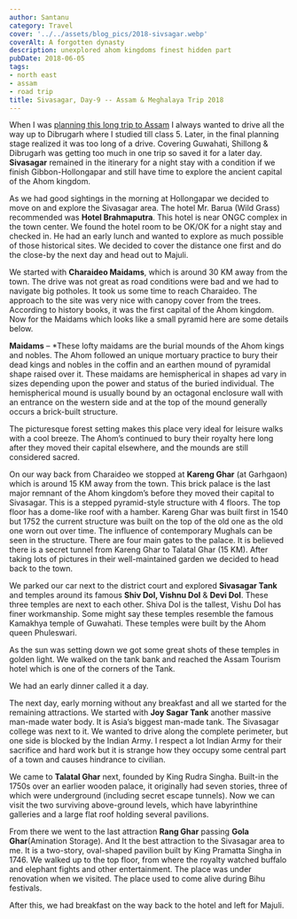 ```yaml
---
author: Santanu
category: Travel
cover: '../../assets/blog_pics/2018-sivsagar.webp' 
coverAlt: A forgotten dynasty
description: unexplored ahom kingdoms finest hidden part
pubDate: 2018-06-05
tags:
- north east
- assam
- road trip
title: Sivasagar, Day-9 -- Assam & Meghalaya Trip 2018
---
```


When I was [planning this long trip to Assam](/blog/2018-05-18-north-east-2018-planning/) I always wanted to drive all the way up to Dibrugarh where I studied till class 5. Later, in the final planning stage realized it was too long of a drive. Covering Guwahati, Shillong & Dibrugarh was getting too much in one trip so saved it for a later day. **Sivasagar** remained in the itinerary for a night stay with a condition if we finish Gibbon-Hollongapar and still have time to explore the ancient capital of the Ahom kingdom. 

As we had good sightings in the morning at Hollongapar we decided to move on and explore the Sivasagar area. The hotel Mr. Barua (Wild Grass) recommended was **Hotel Brahmaputra**. This hotel is near ONGC complex in the town center. We found the hotel room to be OK/OK for a night stay and checked in. He had an early lunch and wanted to explore as much possible of those historical sites. We decided to cover the distance one first and do the close-by the next day and head out to Majuli. 

We started with **Charaideo Maidams**, which is around 30 KM away from the town. The drive was not great as road conditions were bad and we had to navigate big potholes. It took us some time to reach Charaideo. The approach to the site was very nice with canopy cover from the trees. According to history books, it was the first capital of the Ahom kingdom. Now for the Maidams which looks like a small pyramid here are some details below.  

**<span class="underline">Maidams</span>** – *These lofty maidams are the burial mounds of the Ahom kings and nobles. The Ahom followed an unique mortuary practice to bury their dead kings and nobles in the coffin and an earthen mound of pyramidal shape raised over it. These maidams are hemispherical in shapes ad vary in sizes depending upon the power and status of the buried individual. The hemispherical mound is usually bound by an octagonal enclosure wall with an entrance on the western side and at the top of the mound generally occurs a brick-built structure.  

The picturesque forest setting makes this place very ideal for leisure walks with a cool breeze. The Ahom’s continued to bury their royalty here long after they moved their capital elsewhere, and the mounds are still considered sacred. 

On our way back from Charaideo we stopped at **Kareng Ghar** (at Garhgaon) which is around 15 KM away from the town. This brick palace is the last major remnant of the Ahom kingdom’s before they moved their capital to Sivasagar. This is a stepped pyramid-style structure with 4 floors. The top floor has a dome-like roof with a hamber. Kareng Ghar was built first in 1540 but 1752 the current structure was built on the top of the old one as the old one worn out over time. The influence of contemporary Mughals can be seen in the structure. There are four main gates to the palace. It is believed there is a secret tunnel from Kareng Ghar to Talatal Ghar (15 KM). After taking lots of pictures in their well-maintained garden we decided to head back to the town. 

We parked our car next to the district court and explored **Sivasagar Tank** and temples around its famous **Shiv Dol, Vishnu Dol** & **Devi Dol**. These three temples are next to each other. Shiva Dol is the tallest, Vishu Dol has finer workmanship. Some might say these temples resemble the famous Kamakhya temple of Guwahati. These temples were built by the Ahom queen Phuleswari. 

As the sun was setting down we got some great shots of these temples in golden light. We walked on the tank bank and reached the Assam Tourism hotel which is one of the corners of the Tank.  

We had an early dinner called it a day.  

The next day, early morning without any breakfast and all we started for the remaining attractions. We started with **Joy Sagar Tank** another massive man-made water body. <span class="underline">It is Asia’s biggest man-made tank.</span> The Sivasagar college was next to it. We wanted to drive along the complete perimeter, but one side is blocked by the Indian Army. I respect a lot Indian Army for their sacrifice and hard work but it is strange how they occupy some central part of a town and causes hindrance to civilian. 

We came to **Talatal Ghar** next, founded by King Rudra Singha. Built-in the 1750s over an earlier wooden palace, it originally had seven stories, three of which were underground (including secret escape tunnels). Now we can visit the two surviving above-ground levels, which have labyrinthine galleries and a large flat roof holding several pavilions. 

From there we went to the last attraction **Rang Ghar** passing **Gola Ghar**(Amination Storage). And It the best attraction to the Sivasagar area to me. It is a two-story, oval-shaped pavilion built by King Pramatta Singha in 1746. We walked up to the top floor, from where the royalty watched buffalo and elephant fights and other entertainment. The place was under renovation when we visited. The place used to come alive during Bihu festivals. 

After this, we had breakfast on the way back to the hotel and left for Majuli.